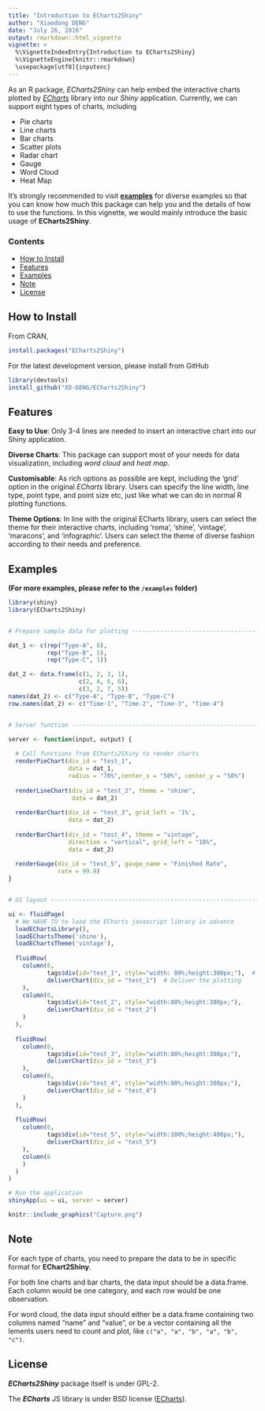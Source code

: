 ```yaml
---
title: "Introduction to ECharts2Shiny"
author: "Xiaodong DENG"
date: "July 26, 2016"
output: rmarkdown::html_vignette
vignette: >
  %\VignetteIndexEntry{Introduction to ECharts2Shiny}
  %\VignetteEngine{knitr::rmarkdown}
  \usepackage[utf8]{inputenc}
---
```


As an R package, *ECharts2Shiny* can help embed the interactive charts plotted by [*ECharts*](https://github.com/ecomfe/echarts) library into our *Shiny* application. Currently, we can support eight types of charts, including

- Pie charts
- Line charts
- Bar charts
- Scatter plots
- Radar chart
- Gauge
- Word Cloud
- Heat Map

It's strongly recommended to visit **[examples](https://github.com/XD-DENG/ECharts2Shiny/tree/master/examples)** for diverse examples so that you can know how much this package can help you and the details of how to use the functions. In this vignette, we would mainly introduce the basic usage of **ECharts2Shiny**.

### Contents
- [How to Install](#how-to-install)
- [Features](#features)
- [Examples](#examples)
- [Note](#note)
- [License](#license)


## How to Install

From CRAN,
```r
install.packages("ECharts2Shiny")
```

For the latest development version, please install from GitHub
```r
library(devtools)
install_github("XD-DENG/ECharts2Shiny")
```

## Features

**Easy to Use**: Only 3-4 lines are needed to insert an interactive chart into our Shiny application.

**Diverse Charts**: This package can support most of your needs for data visualization, including *word cloud* and *heat map*.

**Customisable**: As rich options as possible are kept, including the 'grid' option in the original *ECharts* library. Users can specify the line width, line type, point type, and point size etc, just like what we can do in normal R plotting functions.

**Theme Options**: In line with the original ECharts library, users can select the theme for their interactive charts, including 'roma', 'shine', 'vintage', 'maracons', and 'infographic'. Users can select the theme of diverse fashion according to their needs and preference.



## Examples

**(For more examples, please refer to the `/examples` folder)**

```r
library(shiny)
library(ECharts2Shiny)


# Prepare sample data for plotting ---------------------------------------

dat_1 <- c(rep("Type-A", 8),
           rep("Type-B", 5),
           rep("Type-C", 1))

dat_2 <- data.frame(c(1, 2, 3, 1),
                    c(2, 4, 6, 6),
                    c(3, 2, 7, 5))
names(dat_2) <- c("Type-A", "Type-B", "Type-C")
row.names(dat_2) <- c("Time-1", "Time-2", "Time-3", "Time-4")


# Server function ---------------------------------------------------------

server <- function(input, output) {
  
  # Call functions from ECharts2Shiny to render charts
  renderPieChart(div_id = "test_1",
                 data = dat_1,
                 radius = "70%",center_x = "50%", center_y = "50%")
  
  renderLineChart(div_id = "test_2", theme = "shine",
                  data = dat_2)
  
  renderBarChart(div_id = "test_3", grid_left = '1%',
                 data = dat_2)
  
  renderBarChart(div_id = "test_4", theme = "vintage",
                 direction = "vertical", grid_left = "10%",
                 data = dat_2)
  
  renderGauge(div_id = "test_5", gauge_name = "Finished Rate",
              rate = 99.9)
}


# UI layout ---------------------------------------------------------------

ui <- fluidPage(
  # We HAVE TO to load the ECharts javascript library in advance
  loadEChartsLibrary(),
  loadEChartsTheme('shine'),
  loadEChartsTheme('vintage'),
  
  fluidRow(
    column(6,
           tags$div(id="test_1", style="width: 80%;height:300px;"),  # Specify the div for the chart. Can also be considered as a space holder
           deliverChart(div_id = "test_1")  # Deliver the plotting
    ),
    column(6,
           tags$div(id="test_2", style="width:80%;height:300px;"),
           deliverChart(div_id = "test_2")
    )
  ),
  
  fluidRow(
    column(6,
           tags$div(id="test_3", style="width:80%;height:300px;"),
           deliverChart(div_id = "test_3")
    ),
    column(6,
           tags$div(id="test_4", style="width:80%;height:300px;"),
           deliverChart(div_id = "test_4")
    )
  ),
  
  fluidRow(
    column(6,
           tags$div(id="test_5", style="width:100%;height:400px;"),
           deliverChart(div_id = "test_5")
    ),
    column(6
    )
  )
)

# Run the application
shinyApp(ui = ui, server = server)
```

```r
knitr::include_graphics("Capture.png")
```


## Note

For each type of charts, you need to prepare the data to be in specific format for **EChart2Shiny**. 

For both line charts and bar charts, the data input should be a data.frame. Each column would be one category, and each row would be one observation.

For word cloud, the data input should either be a data.frame containing two columns named "name" and "value", or be a vector containing all the lements users need to count and plot, like `c("a", "a", "b", "a", "b", "c")`.



## License

***ECharts2Shiny*** package itself is under GPL-2. 

The ***ECharts*** JS library is under BSD license ([ECharts](https://github.com/ecomfe/echarts)).



